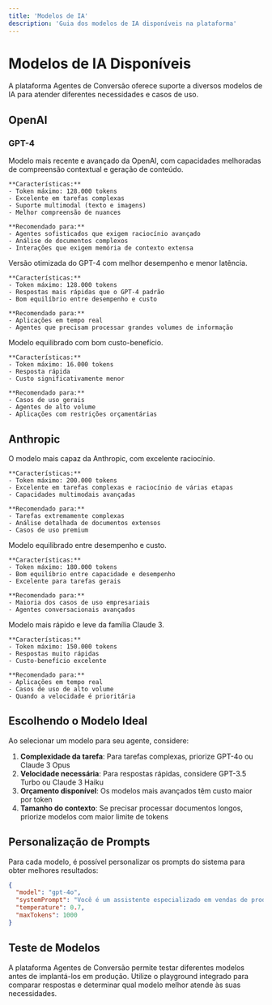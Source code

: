 ```yaml
---
title: 'Modelos de IA'
description: 'Guia dos modelos de IA disponíveis na plataforma'
---
```


# Modelos de IA Disponíveis

A plataforma Agentes de Conversão oferece suporte a diversos modelos de IA para atender diferentes necessidades e casos de uso.

## OpenAI

### GPT-4

<AccordionGroup>
  <Accordion title="GPT-4o">
    Modelo mais recente e avançado da OpenAI, com capacidades melhoradas de compreensão contextual e geração de conteúdo.
    
    **Características:**
    - Token máximo: 128.000 tokens
    - Excelente em tarefas complexas
    - Suporte multimodal (texto e imagens)
    - Melhor compreensão de nuances
    
    **Recomendado para:**
    - Agentes sofisticados que exigem raciocínio avançado
    - Análise de documentos complexos
    - Interações que exigem memória de contexto extensa
  </Accordion>
  
  <Accordion title="GPT-4 Turbo">
    Versão otimizada do GPT-4 com melhor desempenho e menor latência.
    
    **Características:**
    - Token máximo: 128.000 tokens
    - Respostas mais rápidas que o GPT-4 padrão
    - Bom equilíbrio entre desempenho e custo
    
    **Recomendado para:**
    - Aplicações em tempo real
    - Agentes que precisam processar grandes volumes de informação
  </Accordion>
  
  <Accordion title="GPT-3.5 Turbo">
    Modelo equilibrado com bom custo-benefício.
    
    **Características:**
    - Token máximo: 16.000 tokens
    - Resposta rápida
    - Custo significativamente menor
    
    **Recomendado para:**
    - Casos de uso gerais
    - Agentes de alto volume
    - Aplicações com restrições orçamentárias
  </Accordion>
</AccordionGroup>

## Anthropic

<AccordionGroup>
  <Accordion title="Claude 3 Opus">
    O modelo mais capaz da Anthropic, com excelente raciocínio.
    
    **Características:**
    - Token máximo: 200.000 tokens
    - Excelente em tarefas complexas e raciocínio de várias etapas
    - Capacidades multimodais avançadas
    
    **Recomendado para:**
    - Tarefas extremamente complexas
    - Análise detalhada de documentos extensos
    - Casos de uso premium
  </Accordion>
  
  <Accordion title="Claude 3 Sonnet">
    Modelo equilibrado entre desempenho e custo.
    
    **Características:**
    - Token máximo: 180.000 tokens
    - Bom equilíbrio entre capacidade e desempenho
    - Excelente para tarefas gerais
    
    **Recomendado para:**
    - Maioria dos casos de uso empresariais
    - Agentes conversacionais avançados
  </Accordion>
  
  <Accordion title="Claude 3 Haiku">
    Modelo mais rápido e leve da família Claude 3.
    
    **Características:**
    - Token máximo: 150.000 tokens
    - Respostas muito rápidas
    - Custo-benefício excelente
    
    **Recomendado para:**
    - Aplicações em tempo real
    - Casos de uso de alto volume
    - Quando a velocidade é prioritária
  </Accordion>
</AccordionGroup>

## Escolhendo o Modelo Ideal

Ao selecionar um modelo para seu agente, considere:

1. **Complexidade da tarefa**: Para tarefas complexas, priorize GPT-4o ou Claude 3 Opus
2. **Velocidade necessária**: Para respostas rápidas, considere GPT-3.5 Turbo ou Claude 3 Haiku
3. **Orçamento disponível**: Os modelos mais avançados têm custo maior por token
4. **Tamanho do contexto**: Se precisar processar documentos longos, priorize modelos com maior limite de tokens

## Personalização de Prompts

Para cada modelo, é possível personalizar os prompts do sistema para obter melhores resultados:

```json
{
  "model": "gpt-4o",
  "systemPrompt": "Você é um assistente especializado em vendas de produtos de tecnologia. Seja amigável, informativo e sempre sugira produtos relevantes com base nas necessidades do cliente.",
  "temperature": 0.7,
  "maxTokens": 1000
}
```

## Teste de Modelos

A plataforma Agentes de Conversão permite testar diferentes modelos antes de implantá-los em produção. Utilize o playground integrado para comparar respostas e determinar qual modelo melhor atende às suas necessidades.